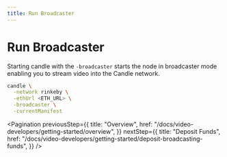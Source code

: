 ```yaml
---
title: Run Broadcaster
---
```


# Run Broadcaster

Starting candle with the `-broadcaster` starts the node in broadcaster mode
enabling you to stream video into the Candle network.

```bash
candle \
  -network rinkeby \
  -ethUrl <ETH_URL> \
  -broadcaster \
  -currentManifest
```

<Pagination
  previousStep={{
    title: "Overview",
    href: "/docs/video-developers/getting-started/overview",
  }}
  nextStep={{
    title: "Deposit Funds",
    href: "/docs/video-developers/getting-started/deposit-broadcasting-funds",
  }}
/>
